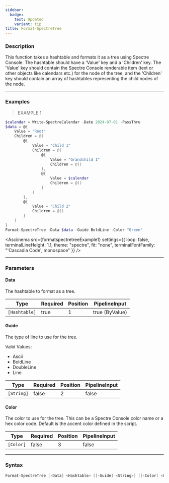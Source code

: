 ```yaml
---
sidebar:
  badge:
    text: Updated
    variant: tip
title: Format-SpectreTree
---
```









### Description

This function takes a hashtable and formats it as a tree using Spectre Console. The hashtable should have a 'Value' key and a 'Children' key. The 'Value' key should contain the Spectre Console renderable item (text or other objects like calendars etc.) for the node of the tree, and the 'Children' key should contain an array of hashtables representing the child nodes of the node.



---


### Examples
> EXAMPLE 1

```powershell
$calendar = Write-SpectreCalendar -Date 2024-07-01 -PassThru
$data = @{
    Value = "Root"
    Children = @(
        @{
            Value = "Child 1"
            Children = @(
                @{
                    Value = "Grandchild 1"
                    Children = @()
                },
                @{
                    Value = $calendar
                    Children = @()
                }
            )
        },
        @{
            Value = "Child 2"
            Children = @()
        }
    )
}
Format-SpectreTree -Data $data -Guide BoldLine -Color "Green"
```
<Asciinema
    src={formatspectretreeExample1}
    settings={{
        loop: false,
        terminalLineHeight: 1.1,
        theme: "spectre",
        fit: "none",
        terminalFontFamily: "'Cascadia Code', monospace"
    }}
/>


---


### Parameters
#### **Data**

The hashtable to format as a tree.






|Type         |Required|Position|PipelineInput |
|-------------|--------|--------|--------------|
|`[Hashtable]`|true    |1       |true (ByValue)|



#### **Guide**

The type of line to use for the tree.



Valid Values:

* Ascii
* BoldLine
* DoubleLine
* Line






|Type      |Required|Position|PipelineInput|
|----------|--------|--------|-------------|
|`[String]`|false   |2       |false        |



#### **Color**

The color to use for the tree. This can be a Spectre Console color name or a hex color code. Default is the accent color defined in the script.






|Type     |Required|Position|PipelineInput|
|---------|--------|--------|-------------|
|`[Color]`|false   |3       |false        |





---


### Syntax
```powershell
Format-SpectreTree [-Data] <Hashtable> [[-Guide] <String>] [[-Color] <Color>] [<CommonParameters>]
```

